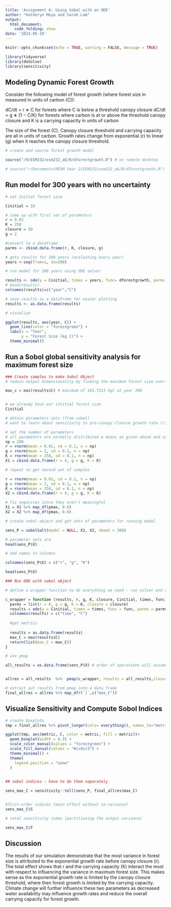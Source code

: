 ```yaml
---
title: 'Assignment 6: Using Sobol with an ODE'
author: "Katheryn Moya and Sarah Lam"
output:
  html_document:
    code_folding: show
date: '2023-05-19'
---
```


```r
knitr::opts_chunk$set(echo = TRUE, warning = FALSE, message = TRUE)

library(tidyverse)
library(deSolve)
library(sensitivity)

```

## Modeling Dynamic Forest Growth

Consider the following model of forest growth (where forest size in measured in units of carbon (C)):

dC/dt = r ∗ C for forests where C is below a threshold canopy closure
dC/dt = g ∗ (1 − C/K) for forests where carbon is at or above the threshold canopy closure and 
K is a carrying capacity in units of carbon

The size of the forest (C), Canopy closure threshold and carrying capacity are all in units of carbon. Growth rates change from exponential (r) to linear (g) when it reaches the canopy closure threshold.


```r
# create and source forest growth model

source("/R/ESM232/esm232_a6/R/dforestgrowth.R") # on remote desktop

# source("~/Documents/MESM Year 2/ESM232/esm232_a6/R/dforestgrowth.R") # on my comp

```


## Run model for 300 years with no uncertainty
```r
# set initial forest size 

Cinitial = 10

# come up with first set of parameters
r = 0.01
K = 250
closure = 50
g = 2

#convert to a dataframe
parms <- cbind.data.frame(r, K, closure, g)

# gets results for 300 years (evaluating every year)
years <-seq(from=1, to=300)

# run model for 300 years using ODE solver

results <- ode(y = Cinitial, times = years, func= dforestgrowth, parms = parms)
# head(results)
colnames(results)=c("year","C")

# save results as a dataframe for easier plotting
results <- as.data.frame(results)
```


```r
# visualize

ggplot(results, aes(year, C)) +
  geom_line(color = "forestgreen") +
  labs(x = "Year",
       y = "Forest Size (kg C)") +
  theme_minimal() 


```


## Run a Sobol global sensitivity analysis for maximum forest size


```r
### Create samples to make Sobol Object
# reduce output dimensionality by finding the maximum forest size over 300 years

max_c = max(results$C) # maximum of 183.7213 kgC at year 300


# we already have our intitial forest size
Cinitial

# obtain parameters sets (from sobol)
# want to learn about sensitivity to pre-canopy closure growth rate (r), post-canopy closure growth rate (g) and carrying capacity (K)

# set the number of parameters
# all parameters are normally distributed w means as given above and sd of 0.1 of mean
np = 200
r = rnorm(mean = 0.01, sd = 0.1, n = np)
g = rnorm(mean = 2, sd = 0.1, n = np)
K = rnorm(mean = 250, sd = 0.1, n = np)
X1 = cbind.data.frame(r = r, g = g, K = K)

# repeat to get second set of samples

r = rnorm(mean = 0.01, sd = 0.1, n = np)
g = rnorm(mean = 2, sd = 0.1, n = np)
K = rnorm(mean = 250, sd = 0.1, n = np)
X2 = cbind.data.frame(r = r, g = g, K = K)

# fix negatives since they aren't meaningful
X1 = X1 %>% map_df(pmax, 0.0)
X2 = X2 %>% map_df(pmax, 0.0)

# create sobol object and get sets of parameters for running model 

sens_P = sobolSalt(model = NULL, X1, X2, nboot = 300)

# parameter sets are
head(sens_P$X)

# add names to columns

colnames(sens_P$X) = c("r", "g", "K")

head(sens_P$X)

```


```r
### Run ODE with sobol object

# define a wrapper function to do everything we need - run solver and compute metrics - and send back results for each parameter

c_wrapper = function (results, r, g, K, closure, Cinitial, times, func){
  parms = list(r = r, g = g, K = K, closure = closure)
  results = ode(y = Cinitial, times = times, func = func, parms = parms)
  colnames(results) = c("time", "C")
  
  #get metrics
  
  results = as.data.frame(results)
  max_C = max(results$C)
  return(list(max_C = max_C))
}

# use pmap

all_results = as.data.frame(sens_P$X) # order of operations will assume this is the list we are referring to for pmap|


allres = all_results  %>%  pmap(c_wrapper, results = all_results,closure = closure, Cinitial=Cinitial, times=years, func=dforestgrowth)

# extract out results from pmap into a data frame
final_allres = allres %>% map_dfr(`[`,c("max_C"))

```



## Visualize Sensitivity and Compute Sobol Indices
```r
# create boxplots
tmp = final_allres %>% pivot_longer(cols= everything(), names_to="metric", values_to="C")

ggplot(tmp, aes(metric, C, color = metric, fill = metric))+ 
  geom_boxplot(width = 0.3) +
  scale_color_manual(values = "forestgreen") +
  scale_fill_manual(values = "#ccdcc3") +
  theme_minimal() +
  theme(
    legend.position = "none"
  )
  


```


```r
## sobol indices - have to do them separately

sens_max_C = sensitivity::tell(sens_P, final_allres$max_C)


#first-order indices (main effect without co-variance)
sens_max_C$S

# total sensitivity index (partitioning the output variance)

sens_max_C$T

```

## Discussion 

The results of our simulation demonstrate that the most variance in forest size is attributed to the exponential growth rate before canopy closure (r). The total effect shows that r and the carrying capacity (K) interact the most with respect to influencing the variance in maximum forest size. This makes sense as the exponential growth rate is limited by the canopy closure threshold, where then forest growth is limited by the carrying capacity. Climate change will further influence these two parameters as decreased water availability may influence growth rates and reduce the overall carrying capacity for forest growth. 

